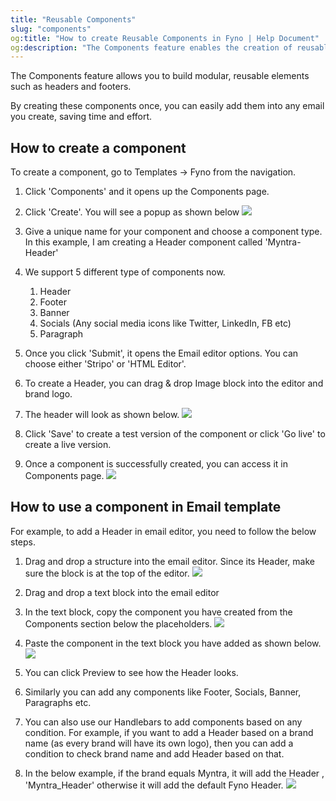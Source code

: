```yaml
---
title: "Reusable Components"
slug: "components"
og:title: "How to create Reusable Components in Fyno | Help Document"
og:description: "The Components feature enables the creation of reusable elements like headers and footers for emails, which can be easily added to any email template to save time. To create a component, navigate to Templates -> Fyno, click 'Create', name your component, choose its type, design it using the editor, and save it; to use it, simply insert the component's tag into the email editor."
---
```


The Components feature allows you to build modular, reusable elements such as headers and footers.

By creating these components once, you can easily add them into any email you create, saving time and effort.

## How to create a component

To create a component, go to Templates -> Fyno from the navigation.

1. Click 'Components' and it opens up the Components page.
2. Click 'Create'. You will see a popup as shown below
   ![](/images/e6c8f7f-components_create.png)
3. Give a unique name for your component and choose a component type. In this example, I am creating a Header component called 'Myntra-Header'
4. We support 5 different type of components now.
    1. Header
    2. Footer
    3. Banner
    4. Socials (Any social media icons like Twitter, LinkedIn, FB etc)
    5. Paragraph
5. Once you click 'Submit', it opens the Email editor options. You can choose either 'Stripo' or 'HTML Editor'.
6. To create a Header, you can drag & drop Image block into the editor and brand logo.
7. The header will look as shown below.
   ![](/images/c166af8-myntra_header.png)

8. Click 'Save' to create a test version of the component or click 'Go live' to create a live version.
9. Once a component is successfully created, you can access it in Components page.
   ![](/images/baa58f7-components_list.png)

## How to use a component in Email template

For example, to add a Header in email editor, you need to follow the below steps.

1. Drag and drop a structure into the email editor. Since its Header, make sure the block is at the top of the editor.
   ![](/images/9aec418-Header_structure.png)

2. Drag and drop a text block into the email editor
3. In the text block, copy the component you have created from the Components section below the placeholders.
   ![](/images/cd56b94-component_add.png)

4. Paste the component in the text block you have added as shown below.
   ![](/images/de36b55-header-added.png)

5. You can click Preview to see how the Header looks.

6. Similarly you can add any components like Footer, Socials, Banner, Paragraphs etc.

7. You can also use our Handlebars to add components based on any condition. For example, if you want to add a Header based on a brand name (as every brand will have its own logo), then you can add a condition to check brand name and add Header based on that.

8. In the below example, if the brand equals Myntra, it will add the Header , 'Myntra_Header' otherwise it will add the default Fyno Header.
   ![](/images/dd83e35-components_HBS.png)

